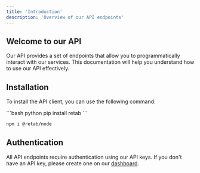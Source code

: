 ```yaml
---
title: 'Introduction'
description: 'Overview of our API endpoints'
---
```


## Welcome to our API

Our API provides a set of endpoints that allow you to programmatically interact with our services. 
This documentation will help you understand how to use our API effectively.


## Installation

To install the API client, you can use the following command:

<CodeGroup>
```bash python
pip install retab
```

```bash Javascript
npm i @retab/node
```

</CodeGroup>

## Authentication

All API endpoints require authentication using our API keys. If you don't have an API key, please create one on our [dashboard](https://www.retab.com/dashboard).
